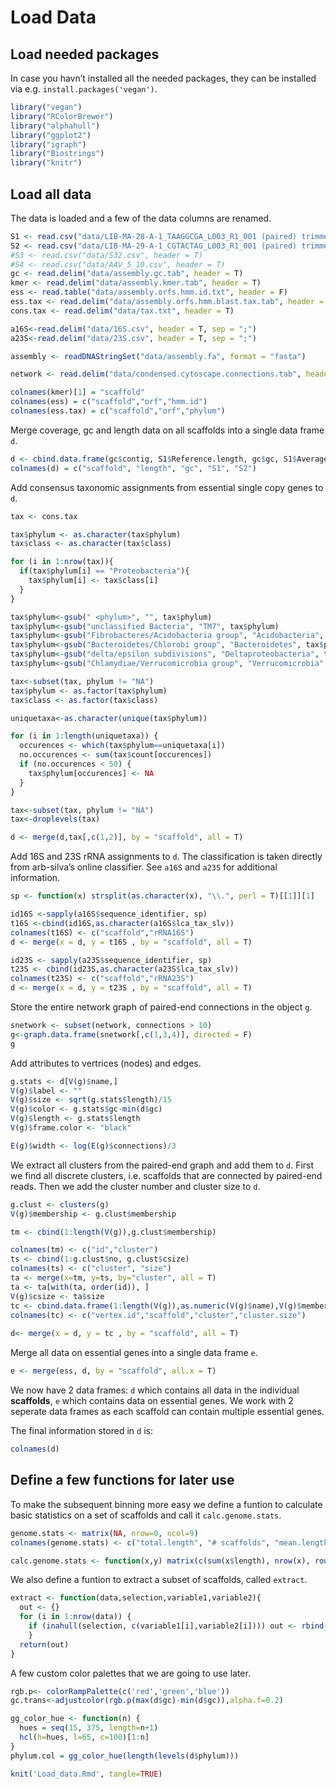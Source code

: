 Load Data
=======================================

## Load needed packages

In case you havn't installed all the needed packages, they can be installed via e.g. `install.packages('vegan')`.

```{r Load_packages, message=F,warning=FALSE}
library("vegan")
library("RColorBrewer")
library("alphahull")
library("ggplot2")
library("igraph")
library("Biostrings")
library("knitr")
```

## Load all data

The data is loaded and a few of the data columns are renamed.

```{r Load_data}
S1 <- read.csv("data/LIB-MA-28-A-1_TAAGGCGA_L003_R1_001 (paired) trimmed (paired) mapping.csv", header = T)               
S2 <- read.csv("data/LIB-MA-29-A-1_CGTACTAG_L003_R1_001 (paired) trimmed (paired) mapping.csv", header = T)
#S3 <- read.csv("data/S32.csv", header = T)
#S4 <- read.csv("data/AAV_5_10.csv", header = T)
gc <- read.delim("data/assembly.gc.tab", header = T)
kmer <- read.delim("data/assembly.kmer.tab", header = T)
ess <- read.table("data/assembly.orfs.hmm.id.txt", header = F)
ess.tax <- read.delim("data/assembly.orfs.hmm.blast.tax.tab", header = F) 
cons.tax <- read.delim("data/tax.txt", header = T)

a16S<-read.delim("data/16S.csv", header = T, sep = ";")
a23S<-read.delim("data/23S.csv", header = T, sep = ";")

assembly <- readDNAStringSet("data/assembly.fa", format = "fasta")

network <- read.delim("data/condensed.cytoscape.connections.tab", header = T)

colnames(kmer)[1] = "scaffold"
colnames(ess) = c("scaffold","orf","hmm.id")
colnames(ess.tax) = c("scaffold","orf","phylum")
```

Merge coverage, gc and length data on all scaffolds into a single data frame `d`.
```{r Merge_d1}
d <- cbind.data.frame(gc$contig, S1$Reference.length, gc$gc, S1$Average.coverage, S2$Average.coverage)
colnames(d) = c("scaffold", "length", "gc", "S1", "S2")
```

Add consensus taxonomic assignments from essential single copy genes to `d`.
```{r Merge_d_tax_ess}
tax <- cons.tax

tax$phylum <- as.character(tax$phylum)
tax$class <- as.character(tax$class)

for (i in 1:nrow(tax)){
  if(tax$phylum[i] == "Proteobacteria"){
    tax$phylum[i] <- tax$class[i]   
  }
}

tax$phylum<-gsub(" <phylum>", "", tax$phylum)
tax$phylum<-gsub("unclassified Bacteria", "TM7", tax$phylum)
tax$phylum<-gsub("Fibrobacteres/Acidobacteria group", "Acidobacteria", tax$phylum)
tax$phylum<-gsub("Bacteroidetes/Chlorobi group", "Bacteroidetes", tax$phylum)
tax$phylum<-gsub("delta/epsilon subdivisions", "Deltaproteobacteria", tax$phylum)
tax$phylum<-gsub("Chlamydiae/Verrucomicrobia group", "Verrucomicrobia", tax$phylum)

tax<-subset(tax, phylum != "NA")
tax$phylum <- as.factor(tax$phylum)
tax$class <- as.factor(tax$class)

uniquetaxa<-as.character(unique(tax$phylum)) 

for (i in 1:length(uniquetaxa)) {
  occurences <- which(tax$phylum==uniquetaxa[i]) 
  no.occurences <- sum(tax$count[occurences])
  if (no.occurences < 50) { 
    tax$phylum[occurences] <- NA
  }
} 

tax<-subset(tax, phylum != "NA")
tax<-droplevels(tax)

d <- merge(d,tax[,c(1,2)], by = "scaffold", all = T)
```

Add 16S and 23S rRNA assignments to `d`. The classification is taken directly from arb-silva's online classifier. See `a16S` and `a23S` for additional information.
```{r Merge_rRNA}
sp <- function(x) strsplit(as.character(x), "\\.", perl = T)[[1]][1]

id16S <-sapply(a16S$sequence_identifier, sp)
t16S <-cbind(id16S,as.character(a16S$lca_tax_slv))
colnames(t16S) <- c("scaffold","rRNA16S")
d <- merge(x = d, y = t16S , by = "scaffold", all = T)

id23S <- sapply(a23S$sequence_identifier, sp)
t23S <- cbind(id23S,as.character(a23S$lca_tax_slv))
colnames(t23S) <- c("scaffold","rRNA23S")
d <- merge(x = d, y = t23S , by = "scaffold", all = T)
```

Store the entire network graph of paired-end connections in the object `g`.
```{r Network_generation}
snetwork <- subset(network, connections > 10)
g<-graph.data.frame(snetwork[,c(1,3,4)], directed = F)
g
```

Add attributes to vertrices (nodes) and edges.
```{r Network_attributes}
g.stats <- d[V(g)$name,]
V(g)$label <- ""
V(g)$size <- sqrt(g.stats$length)/15
V(g)$color <- g.stats$gc-min(d$gc)
V(g)$length <- g.stats$length
V(g)$frame.color <- "black"

E(g)$width <- log(E(g)$connections)/3
```

We extract all clusters from the paired-end graph and add them to `d`. First we find all discrete clusters, i.e. scaffolds that are connected by paired-end reads. Then we add the cluster number and cluster size to `d`.

```{r Merge_network}
g.clust <- clusters(g)
V(g)$membership <- g.clust$membership

tm <- cbind(1:length(V(g)),g.clust$membership)

colnames(tm) <- c("id","cluster")
ts <- cbind(1:g.clust$no, g.clust$csize)
colnames(ts) <- c("cluster", "size")
ta <- merge(x=tm, y=ts, by="cluster", all = T)
ta <- ta[with(ta, order(id)), ]
V(g)$csize <- ta$size
tc <- cbind.data.frame(1:length(V(g)),as.numeric(V(g)$name),V(g)$membership,V(g)$csize)
colnames(tc) <- c("vertex.id","scaffold","cluster","cluster.size")
                    
d<- merge(x = d, y = tc , by = "scaffold", all = T)
```


Merge all data on essential genes into a single data frame `e`.

```{r Merge_e}
e <- merge(ess, d, by = "scaffold", all.x = T)
```

We now have 2 data frames: `d` which contains all data in the individual **scaffolds**, `e` which contains data on essential genes. We work with 2 seperate data frames as each scaffold can contain multiple essential genes.

The final information stored in `d` is:

```{r d_variables}
colnames(d)
```

## Define a few functions for later use

To make the subsequent binning more easy we define a funtion to calculate basic statistics on a set of scaffolds and call it `calc.genome.stats`.

```{r Function - calc.genome.stats}
genome.stats <- matrix(NA, nrow=0, ncol=9) 
colnames(genome.stats) <- c("total.length", "# scaffolds", "mean.length", "max.length", "gc", "S1", "S2", "tot.ess", "uni.ess")

calc.genome.stats <- function(x,y) matrix(c(sum(x$length), nrow(x), round(mean(x$length),1), max(x$length), round(sum((x$gc*x$length))/sum(x$length),1), round(sum((x$S1*x$length))/sum(x$length),1), round(sum((x$S2*x$length))/sum(x$length),1), nrow(y),length(unique(y$hmm.id))),  dimnames = list(colnames(genome.stats),""))
```

We also define a funtion to extract a subset of scaffolds, called `extract`.

```{r Function_extract }
extract <- function(data,selection,variable1,variable2){
  out <- {}
  for (i in 1:nrow(data)) { 
    if (inahull(selection, c(variable1[i],variable2[i]))) out <- rbind(out,data[i,])
    }  
  return(out)
}
```

A few custom color palettes that we are going to use later.
```{r Color_palettes}
rgb.p<- colorRampPalette(c('red','green','blue'))
gc.trans<-adjustcolor(rgb.p(max(d$gc)-min(d$gc)),alpha.f=0.2)

gg_color_hue <- function(n) {
  hues = seq(15, 375, length=n+1)
  hcl(h=hues, l=65, c=100)[1:n]
}
phylum.col = gg_color_hue(length(levels(d$phylum)))
```

```{r Make_R_simple, message=FALSE}
knit('Load_data.Rmd', tangle=TRUE)
```